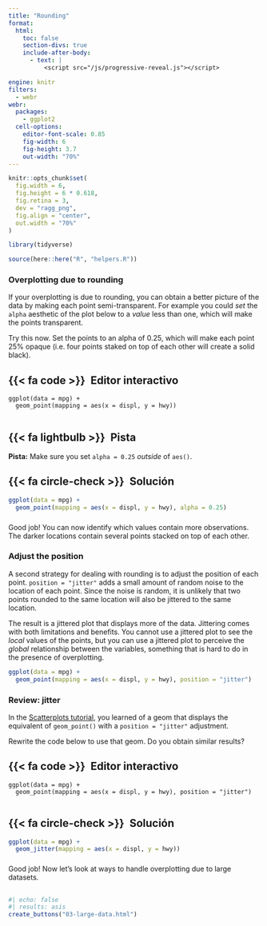 ```yaml
---
title: "Rounding"
format:
  html: 
    toc: false
    section-divs: true
    include-after-body: 
      - text: |
          <script src="/js/progressive-reveal.js"></script>

engine: knitr
filters:
  - webr
webr:
  packages:
    - ggplot2
  cell-options:
    editor-font-scale: 0.85
    fig-width: 6
    fig-height: 3.7
    out-width: "70%"
---
```


```r
knitr::opts_chunk$set(
  fig.width = 6,
  fig.height = 6 * 0.618,
  fig.retina = 3,
  dev = "ragg_png",
  fig.align = "center",
  out.width = "70%"
)

library(tidyverse)

source(here::here("R", "helpers.R"))
```


### Overplotting due to rounding {.no-hide}

If your overplotting is due to rounding, you can obtain a better picture of the data by making each point semi-transparent. For example you could _set_ the `alpha` aesthetic of the plot below to a _value_ less than one, which will make the points transparent. 

Try this now. Set the points to an alpha of 0.25, which will make each point 25% opaque (i.e. four points staked on top of each other will create a solid black).

::: {.panel-tabset}
## {{< fa code >}}&ensp;Editor interactivo

```webr-r
ggplot(data = mpg) +
  geom_point(mapping = aes(x = displ, y = hwy))


```

## {{< fa lightbulb >}}&ensp;Pista

**Pista:** Make sure you set `alpha = 0.25` *outside* of `aes()`.

## {{< fa circle-check >}}&ensp;Solución

```r
ggplot(data = mpg) +
  geom_point(mapping = aes(x = displ, y = hwy), alpha = 0.25)
```

:::

###

Good job! You can now identify which values contain more observations. The darker locations contain several points stacked on top of each other.


### Adjust the position

A second strategy for dealing with rounding is to adjust the position of each point. `position = "jitter"` adds a small amount of random noise to the location of each point. Since the noise is random, it is unlikely that two points rounded to the same location will also be jittered to the same location.

The result is a jittered plot that displays more of the data. Jittering comes with both limitations and benefits. You cannot use a jittered plot to see the _local_ values of the points, but you can use a jittered plot to perceive the _global_ relationship between the variables, something that is hard to do in the presence of overplotting.

```r
ggplot(data = mpg) +
  geom_point(mapping = aes(x = displ, y = hwy), position = "jitter")
```

### Review: jitter

In the [Scatterplots tutorial](/visualize-data/05-scatterplots/02-layers.qmd), you learned of a geom that displays the equivalent of `geom_point()` with a `position = "jitter"` adjustment.

Rewrite the code below to use that geom. Do you obtain similar results?

::: {.panel-tabset}
## {{< fa code >}}&ensp;Editor interactivo

```webr-r
ggplot(data = mpg) +
  geom_point(mapping = aes(x = displ, y = hwy), position = "jitter")


```

## {{< fa circle-check >}}&ensp;Solución

```r
ggplot(data = mpg) +
  geom_jitter(mapping = aes(x = displ, y = hwy))
```

:::

###

Good job! Now let's look at ways to handle overplotting due to large datasets.


##

```r
#| echo: false
#| results: asis
create_buttons("03-large-data.html")
```
